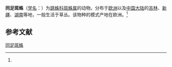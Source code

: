 {{Speciesbox
| name = 同足斑蛛
| status = 
| status_system = 
| image = 
| genus = Euophrys
| species = aequipes
| authority = (O.P.-Cambridge, 1871)<ref name='id14702'>{{cite web| url =http://www.bioinfo.cn/db05/BjdwSpecies.php?action=view&id=14702| title =同足斑蛛| work =《中国动物物种编目数据库》| publisher =中国科学院微生物研究所| author =中国科学院动物研究所| accessdate =2009-04-28| deadurl =yes| archiveurl =https://web.archive.org/web/20160305001925/http://www.bioinfo.cn/db05/BjdwSpecies.php?action=view&id=14702| archivedate =2016-03-05}}</ref>
}}

'''同足斑蛛'''（[[学名|学名]]：{{lang|la|''Euophrys aequipes''}}）为[[跳蛛科|跳蛛科]][[斑蛛属|斑蛛属]]的动物。分布于[[欧洲|欧洲]]以及[[中国大陆|中国大陆]]的[[吉林|吉林]]、[[新疆|新疆]]、[[湖南|湖南]]等地，一般生活于草丛。该物种的模式产地在欧洲。<ref name='id14702'/>

== 参考文献 ==
{{reflist}}

{{Wikispecies|Euophrys aequipes}}
{{Taxonbar|from=Q1313466}}

[[Category:斑蛛属|同足斑蛛]]


{{蜘蛛小作品}}